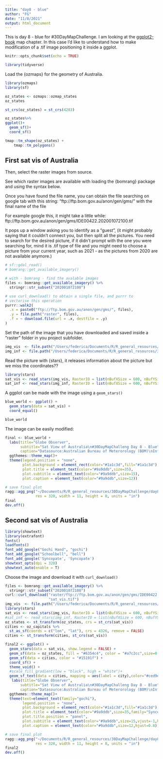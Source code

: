 ```yaml
---
title: "day8 - blue"
author: "FG"
date: "11/8/2021"
output: html_document
---
```



This is day 8 - blue for #30DayMapChallenge.
I am looking at the [ggplot2-book](https://ggplot2-book.org/maps.html) map chapter.
In this case I'd like to understand how to make modification of a .tif image positioning it inside a ggplot.

```r
knitr::opts_chunk$set(echo = TRUE)
```

```r
library(tidyverse)
```

Load the {ozmaps} for the geometry of Australia.

```r
library(ozmaps)
library(sf)

oz_states <- ozmaps::ozmap_states
oz_states

st_crs(oz_states) = st_crs(4283)

oz_states%>%
ggplot()+
  geom_sf()+
  coord_sf()
```



```r
tmap::tm_shape(oz_states) +
    tmap::tm_polygons() 
```

## First sat vis of Australia

Then, select the raster images from source.

See which raster images are available with loading the {bomrang} package and using the syntax below.

Once you have found the file name, you can obtain the file searching on google tab with this string:
"ftp://ftp.bom.gov.au/anon/gen/gms/" with the final name of the file


For example google this, it might take a little while: ftp://ftp.bom.gov.au/anon/gen/gms/IDE00422.202001072100.tif

It pops up a window asking you to identify as a "guest", (it might probably saying that it couldn't connect you, but then split all the pictures. You need to search for the desired picture, if it didn't prompt with the one you were searching for, mind it is  .tif type of file and you might need to choose a picture from your current year, such as 2021 - as the pictures from 2020 are not available anymore.)

```r

# sf::gdal_read() 
# bomrang::get_available_imagery()

# with - bomrang - find the avalable images
files <- bomrang::get_available_imagery() %>%
  stringr::str_subset("202001072100") 

# use curl_download() to obtain a single file, and purrr to 
# vectorise this operation
purrr::walk2(
  .x = paste0("ftp://ftp.bom.gov.au/anon/gen/gms/", files),
  .y = file.path("raster", files),
  .f = ~ download.file(url = .x, destfile = .y)
)
```

Set the path of the image that you have downloaded and saved inside a "raster" folder in you project subfolder.

```r
img_vis  <- file.path("/Users/federica/Documents/R/R_general_resources/30DayMapChallenge/day8_blue/raster", "IDE00422.202111072100.tiff")
img_inf <- file.path("/Users/federica/Documents/R/R_general_resources/30DayMapChallenge/day8_blue/raster", "IDE00421.202111072100.tiff")
```

Read the picture with {stars}, it releases information about the picture but we miss the coordinates??

```r
library(stars)
sat_vis <- read_stars(img_vis, RasterIO = list(nBufXSize = 600, nBufYSize = 600))
sat_inf <- read_stars(img_inf, RasterIO = list(nBufXSize = 600, nBufYSize = 600))
```


A ggplot can be made with the image using a `geom_stars()`

```r
blue_world <- ggplot() + 
  geom_stars(data = sat_vis) + 
  coord_equal()

blue_world
```

The image can be easily modified:

```r
final <- blue_world +
  labs(title="Globe Observer",
       subtitle="Sat View of Australia\n#30DayMapChalleng Day 8 - Blue",
       caption="Datasource:Australian Bureau of Meterorology (BOM)\nInfographic: Federica Gazzelloni")+
  ggthemes::theme_map()+
  theme(legend.position = "none",
        plot.background = element_rect(color="#1a1c3d",fill="#1a1c3d"),
        plot.title = element_text(color="#9a9ddb",size=35),
        plot.subtitle = element_text(color="#9a9ddb",size=15),
        plot.caption = element_text(color="#9a9ddb",size=12))
```


```r
# save final plot
ragg::agg_png("~/Documents/R/R_general_resources/30DayMapChallenge/day8_blue/blue.png",
              res = 320, width = 11, height = 8, units = "in")
final
dev.off()
```


## Second sat vis of Australia


```r
library(showtext)
library(extrafont)
fonts()
loadfonts()
font_add_google("Gochi Hand", "gochi")
font_add_google("Schoolbell", "bell")
font_add_google('Syncopate', 'Syncopate')
showtext_opts(dpi = 320)
showtext_auto(enable = T)
```

Choose the image and download it with `curl_download()`

```r
files <- bomrang::get_available_imagery() %>%
  stringr::str_subset("202001072100") 
curl::curl_download("raster/ftp://ftp.bom.gov.au/anon/gen/gms/IDE00422.202111082100.tif",
                    "sat_vis.tif")
img_vis  <- file.path("/Users/federica/Documents/R/R_general_resources/Maps/raster", "IDE00422.202111082100.tif")
library(stars)
sat_vis <- read_stars(img_vis, RasterIO = list(nBufXSize = 600, nBufYSize = 600))
#sat_inf <- read_stars(img_inf, RasterIO = list(nBufXSize = 600, nBufYSize = 600))
oz_states <- st_transform(oz_states, crs = st_crs(sat_vis))
cities <- oz_capitals %>% 
  st_as_sf(coords = c("lon", "lat"), crs = 4326, remove = FALSE)
cities <- st_transform(cities, st_crs(sat_vis))
```



```r
final2 <- ggplot() + 
  geom_stars(data = sat_vis, show.legend = FALSE) +
  geom_sf(data = oz_states, fill = "#6354c4", color = "#a7c2cc",size=0.3) + 
  geom_sf(data = cities, color = "#15191f") + 
  coord_sf() + 
  theme_void() + 
  #scale_fill_gradient(low = "black", high = "white")+
  geom_sf_text(data = cities, mapping = aes(label = city),color="#ced9eb",check_overlap = T,family="gochi") +
   labs(title="Globe Observer",
       subtitle="Sat View of Australia\n#30DayMapChalleng Day 8 - Blue",
       caption="Datasource:Australian Bureau of Meterorology (BOM)\nInfographic: Federica Gazzelloni")+
  ggthemes::theme_map()+
  theme(text=element_text(family="gochi"),
        legend.position = "none",
        plot.background = element_rect(color="#1a1c3d",fill="#1a1c3d"),
        plot.title = element_text(color="#9a9ddb",size=35,family="Syncopate",hjust=0.5),
        plot.title.position = "panel",
        plot.subtitle = element_text(color="#9a9ddb",size=15,vjust=-1,hjust=0.07),
        plot.caption = element_text(color="#9a9ddb",size=12,hjust=0.8))
```



```r
# save final plot
ragg::agg_png("~/Documents/R/R_general_resources/30DayMapChallenge/day8_blue/blue2.png",
              res = 320, width = 11, height = 8, units = "in")
final2
dev.off()
```



